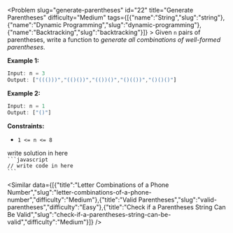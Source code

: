 
<Problem slug="generate-parentheses" id="22" title="Generate Parentheses" difficulty="Medium" tags={[{"name":"String","slug":"string"},{"name":"Dynamic Programming","slug":"dynamic-programming"},{"name":"Backtracking","slug":"backtracking"}]} >
    Given `n` pairs of parentheses, write a function to _generate all combinations of well-formed parentheses_.

**Example 1:**

```javascript 
Input: n = 3
Output: ["((()))","(()())","(())()","()(())","()()()"]
```

**Example 2:**

```javascript 
Input: n = 1
Output: ["()"]
```

**Constraints:**

*   `1 <= n <= 8`
</Problem >

<Solution>
write solution in here
</Solution>

<Code>
```javascript
// write code in here
```
</Code>

<Similar data={[{"title":"Letter Combinations of a Phone Number","slug":"letter-combinations-of-a-phone-number","difficulty":"Medium"},{"title":"Valid Parentheses","slug":"valid-parentheses","difficulty":"Easy"},{"title":"Check if a Parentheses String Can Be Valid","slug":"check-if-a-parentheses-string-can-be-valid","difficulty":"Medium"}]} />
